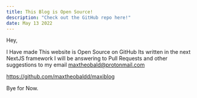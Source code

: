 ```yaml
---
title: This Blog is Open Source!
description: "Check out the GitHub repo here!"
date: May 13 2022
---
```


Hey,

I Have made This website is Open Source on GitHub
Its written in the next NextJS framework
I will be answering to Pull Requests and other suggestions to my email maxtheobald@protonmail.com

https://github.com/maxtheobaldd/maxiblog

Bye for Now.